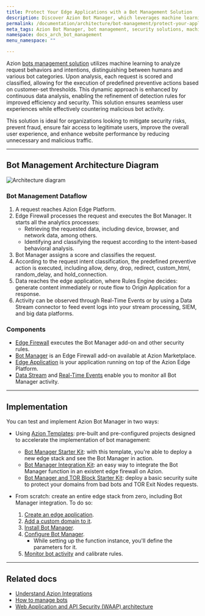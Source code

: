 ```yaml
---
title: Protect Your Edge Applications with a Bot Management Solution
description: Discover Azion Bot Manager, which leverages machine learning for advanced bot detection, ensuring robust security with real-time analytics on the edge platform.
permalink: /documentation/architecture/bot-management/protect-your-applications-with-bot-management/
meta_tags: Azion Bot Manager, bot management, security solutions, machine learning, bot detection, edge computing, real-time events, edge application, data stream, preventive security
namespace: docs_arch_bot_management
menu_namespace: ""

---
```


Azion [bots management solution](https://www.azion.com/en/solutions/bot-management/) utilizes machine learning to analyze request behaviors and intentions, distinguishing between humans and various bot categories. Upon analysis, each request is scored and classified, allowing for the execution of predefined preventive actions based on customer-set thresholds. This dynamic approach is enhanced by continuous data analysis, enabling the refinement of detection rules for improved efficiency and security. This solution ensures seamless user experiences while effectively countering malicious bot activity.

This solution is ideal for organizations looking to mitigate security risks, prevent fraud, ensure fair access to legitimate users, improve the overall user experience, and enhance website performance by reducing unnecessary and malicious traffic.

---

## Bot Management Architecture Diagram

![Architecture diagram](/assets/docs/images/uploads/diagram-bot-management.png)

### Bot Management Dataflow

1. A request reaches Azion Edge Platform.
2. Edge Firewall processes the request and executes the Bot Manager. It starts all the analytics processes:
    - Retrieving the requested data, including device, browser, and network data, among others.
    - Identifying and classifying the request according to the intent-based behavioral analysis.
3. Bot Manager assigns a score and classifies the request.
4. According to the request intent classification, the predefined preventive action is executed, including allow, deny, drop, redirect, custom_html, random_delay, and hold_connection.
5. Data reaches the edge application, where Rules Engine decides: generate content immediately or route flow to Origin Application for a response.
6. Activity can be observed through Real-Time Events or by using a Data Stream connector to feed event logs into your stream processing, SIEM, and big data platforms.

### Components

- [Edge Firewall](/en/documentation/products/secure/edge-firewall/) executes the Bot Manager add-on and other security rules.
- [Bot Manager](/en/documentation/products/guides/bot-manager/) is an Edge Firewall add-on available at Azion Marketplace.
- [Edge Application](/en/documentation/products/build/edge-application/) is your application running on top of the Azion Edge Platform.
- [Data Stream](/en/documentation/products/observe/data-stream/) and [Real-Time Events](/en/documentation/products/observe/real-time-metrics/) enable you to monitor all Bot Manager activity.

---

## Implementation

You can test and implement Azion Bot Manager in two ways:

- Using [Azion Templates](/en/documentation/products/marketplace/templates/): pre-built and pre-configured projects designed to accelerate the implementation of bot management:
    - [Bot Manager Starter Kit](/en/documentation/products/guides/bot-manager-starter-kit/): with this template, you're able to deploy a new edge stack and see the Bot Manager in action.
    - [Bot Manager Integration Kit](/en/documentation/products/guides/bot-manager-integration-kit/): an easy way to integrate the Bot Manager function in an existent edge firewall on Azion.
    - [Bot Manager and TOR Block Starter Kit](/en/documentation/products/guides/bot-manager-and-tor-block-starter-kit/): deploy a basic security suite to protect your domains from bad bots and TOR Exit Nodes requests.

- From scratch: create an entire edge stack from zero, including Bot Manager integration. To do so: 
    1. [Create an edge application](/en/documentation/products/guides/build/build-an-application/).
    2. [Add a custom domain to it](/en/documentation/products/guides/configure-a-domain/).
    3. [Install Bot Manager](/en/documentation/products/guides/bot-manager/).
    4. [Configure Bot Manager](/en/documentation/products/guides/bot-manager/#configuring-the-integration).
        - While setting up the function instance, you'll define the parameters for it.
    5. [Monitor bot activity](/en/documentation/products/observe/data-stream/first-steps/) and calibrate rules.

---

## Related docs

- [Understand Azion Integrations](/en/documentation/products/marketplace/integrations/)
- [How to manage bots](/en/documentation/products/guides/secure/manage-bots/)
- [Web Application and API Security (WAAP) architecture](/en/documentation/architecture/edge-firewall/web-application-and-api-protection-waap/)
